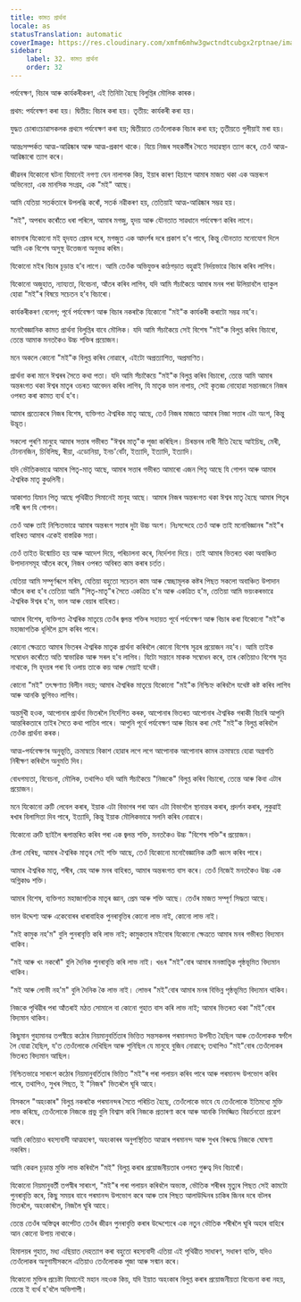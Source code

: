 ```yaml
---
title: কামত প্ৰাৰ্থনা
locale: as
statusTranslation: automatic
coverImage: https://res.cloudinary.com/xmfm6mhw3gwctndtcubgx2rptnae/image/upload/v1740468922/small_cover_tratado_de_psicologia_revolucionaria_a4c0dca4e0.webp
sidebar:
    label: 32. কামত প্ৰাৰ্থনা
    order: 32
---
```

পৰ্যবেক্ষণ, বিচাৰ আৰু কাৰ্যকৰীকৰণ, এই তিনিটা হৈছে বিলুপ্তিৰ মৌলিক কাৰক।

প্ৰথম: পৰ্যবেক্ষণ কৰা হয়। দ্বিতীয়: বিচাৰ কৰা হয়। তৃতীয়: কাৰ্যকৰী কৰা হয়।

যুদ্ধত চোৰাংচোৱাসকলক প্ৰথমে পৰ্যবেক্ষণ কৰা হয়; দ্বিতীয়তে তেওঁলোকক বিচাৰ কৰা হয়; তৃতীয়তে গুলীয়াই মৰা হয়।

আন্তঃসম্পৰ্কত আত্ম-আৱিষ্কাৰ আৰু আত্ম-প্ৰকাশ থাকে। যিয়ে নিজৰ সহকৰ্মীৰ সৈতে সহাৱস্থান ত্যাগ কৰে, তেওঁ আত্ম-আৱিষ্কাৰো ত্যাগ কৰে।

জীৱনৰ যিকোনো ঘটনা যিমানেই নগণ্য যেন নালাগক কিয়, ইয়াৰ কাৰণ হিচাপে আমাৰ মাজত থকা এক অন্তৰংগ অভিনেতা, এক মানসিক সংগ্ৰহ, এক "মই" আছে।

আমি যেতিয়া সতৰ্কতাৰে উপলব্ধি কৰোঁ, সতৰ্ক নৱীকৰণ হয়, তেতিয়াই আত্ম-আৱিষ্কাৰ সম্ভৱ হয়।

"মই", অপৰাধ কৰোঁতে ধৰা পৰিলে, আমাৰ মগজু, হৃদয় আৰু যৌনতাত সাৱধানে পৰ্যবেক্ষণ কৰিব লাগে।

কামনাৰ যিকোনো মই হৃদযত প্ৰেমৰ দৰে, মগজুত এক আদৰ্শৰ দৰে প্ৰকাশ হ’ব পাৰে, কিন্তু যৌনতাত মনোযোগ দিলে আমি এক বিশেষ অসুস্থ উত্তেজনা অনুভৱ কৰিম।

যিকোনো মইৰ বিচাৰ চূড়ান্ত হ’ব লাগে। আমি তেওঁক অভিযুক্তৰ কাঠগড়াত বহুৱাই নিৰ্দয়ভাৱে বিচাৰ কৰিব লাগিব।

যিকোনো অজুহাত, ন্যায্যতা, বিবেচনা, আঁতৰ কৰিব লাগিব, যদি আমি সঁচাকৈয়ে আমাৰ মনৰ পৰা উলিয়াবলৈ ব্যাকুল হোৱা "মই"ৰ বিষয়ে সচেতন হ’ব বিচাৰো।

কাৰ্যকৰীকৰণ বেলেগ; পূৰ্বে পৰ্যবেক্ষণ আৰু বিচাৰ নকৰাকৈ যিকোনো "মই"ক কাৰ্যকৰী কৰাটো সম্ভৱ নহ’ব।

মনোবৈজ্ঞানিক কামত প্ৰাৰ্থনা বিলুপ্তিৰ বাবে মৌলিক। যদি আমি সঁচাকৈয়ে সেই বিশেষ "মই"ক বিলুপ্ত কৰিব বিচাৰো, তেন্তে আমাক মনতকৈও উচ্চ শক্তিৰ প্ৰয়োজন।

মনে অকলে কোনো "মই"ক বিলুপ্ত কৰিব নোৱাৰে, এইটো অপ্ৰত্যাশিত, অপ্ৰমাণিত।

প্ৰাৰ্থনা কৰা মানে ঈশ্বৰৰ সৈতে কথা পতা। যদি আমি সঁচাকৈয়ে "মই"ক বিলুপ্ত কৰিব বিচাৰো, তেন্তে আমি আমাৰ অন্তৰংগত থকা ঈশ্বৰ মাতৃৰ ওচৰত আবেদন কৰিব লাগিব, যি মাতৃক ভাল নাপায়, সেই কৃতজ্ঞ নোহোৱা সন্তানজনে নিজৰ ওপৰত কৰা কামত ব্যৰ্থ হ’ব।

আমাৰ প্ৰত্যেকৰে নিজৰ বিশেষ, ব্যক্তিগত ঐশ্বৰিক মাতৃ আছে, তেওঁ নিজৰ মাজতে আমাৰ নিজা সত্তাৰ এটা অংশ, কিন্তু উদ্ভূত।

সকলো পুৰণি মানুহে আমাৰ সত্তাৰ গভীৰত "ঈশ্বৰ মাতৃ"ক পূজা কৰিছিল। চিৰন্তনৰ নাৰী নীতি হৈছে আইচিছ, মেৰী, টোনানজিন, চিবিলিছ, ৰীয়া, এডোনিয়া, ইনচ'বেৰ্টা, ইত্যাদি, ইত্যাদি, ইত্যাদি।

যদি ভৌতিকভাৱে আমাৰ পিতৃ-মাতৃ আছে, আমাৰ সত্তাৰ গভীৰত আমাৰো এজন পিতৃ আছে যি গোপন আৰু আমাৰ ঐশ্বৰিক মাতৃ কুণ্ডলিনী।

আকাশত যিমান পিতৃ আছে পৃথিৱীত সিমানেই মানুহ আছে। আমাৰ নিজৰ অন্তৰংগত থকা ঈশ্বৰ মাতৃ হৈছে আমাৰ পিতৃৰ নাৰী ৰূপ যি গোপন।

তেওঁ আৰু তাই নিশ্চিতভাৱে আমাৰ অন্তৰংগ সত্তাৰ দুটা উচ্চ অংশ। নিঃসন্দেহে তেওঁ আৰু তাই মনোবিজ্ঞানৰ "মই"ৰ বাহিৰত আমাৰ একেই বাস্তৱিক সত্তা।

তেওঁ তাইত উন্মোচিত হয় আৰু আদেশ দিয়ে, পৰিচালনা কৰে, নিৰ্দেশনা দিয়ে। তাই আমাৰ ভিতৰত থকা অবাঞ্চিত উপাদানসমূহ আঁতৰ কৰে, নিজৰ ওপৰত অবিৰত কাম কৰাৰ চৰ্তত।

যেতিয়া আমি সম্পূৰ্ণৰূপে মৰিম, যেতিয়া বহুতো সচেতন কাম আৰু স্বেচ্ছামূলক কষ্টৰ পিছত সকলো অবাঞ্চিত উপাদান আঁতৰ কৰা হ'ব তেতিয়া আমি "পিতৃ-মাতৃ"ৰ সৈতে একত্ৰিত হ'ম আৰু একত্ৰিত হ'ম, তেতিয়া আমি ভয়ংকৰভাৱে ঐশ্বৰিক ঈশ্বৰ হ'ম, ভাল আৰু বেয়াৰ বাহিৰত।

আমাৰ বিশেষ, ব্যক্তিগত ঐশ্বৰিক মাতৃয়ে তেওঁৰ জ্বলন্ত শক্তিৰ সহায়ত পূৰ্বে পৰ্যবেক্ষণ আৰু বিচাৰ কৰা যিকোনো "মই"ক মহাজাগতিক ধূলিলৈ হ্ৰাস কৰিব পাৰে।

কোনো ক্ষেত্ৰতে আমাৰ ভিতৰৰ ঐশ্বৰিক মাতৃক প্ৰাৰ্থনা কৰিবলৈ কোনো বিশেষ সূত্ৰৰ প্ৰয়োজন নহ'ব। আমি তাইক সম্বোধন কৰোঁতে অতি স্বাভাৱিক আৰু সৰল হ'ব লাগিব। যিটো সন্তানে মাকক সম্বোধন কৰে, তাৰ কেতিয়াও বিশেষ সূত্ৰ নাথাকে, সি হৃদয়ৰ পৰা যি ওলায় তাকে কয় আৰু সেয়াই যথেষ্ট।

কোনো "মই" তৎক্ষণাত বিলীন নহয়; আমাৰ ঐশ্বৰিক মাতৃয়ে যিকোনো "মই"ক নিশ্চিহ্ন কৰিবলৈ যথেষ্ট কষ্ট কৰিব লাগিব আৰু আনকি ভুগিবও লাগিব।

অন্তৰ্মুখী হওক, আপোনাৰ প্ৰাৰ্থনা ভিতৰলৈ নিৰ্দেশিত কৰক, আপোনাৰ ভিতৰত আপোনাৰ ঐশ্বৰিক গৰাকী বিচাৰি আপুনি আন্তৰিকতাৰে তাইৰ সৈতে কথা পাতিব পাৰে। আপুনি পূৰ্বে পৰ্যবেক্ষণ আৰু বিচাৰ কৰা সেই "মই"ক বিলুপ্ত কৰিবলৈ তেওঁক প্ৰাৰ্থনা কৰক।

আত্ম-পৰ্যবেক্ষণৰ অনুভূতি, ক্ৰমান্বয়ে বিকাশ হোৱাৰ লগে লগে আপোনাক আপোনাৰ কামৰ ক্ৰমান্বয়ে হোৱা অগ্ৰগতি নিৰীক্ষণ কৰিবলৈ অনুমতি দিব।

বোধগম্যতা, বিবেচনা, মৌলিক, তথাপিও যদি আমি সঁচাকৈয়ে "নিজকে" বিলুপ্ত কৰিব বিচাৰো, তেন্তে আৰু কিবা এটাৰ প্ৰয়োজন।

মনে যিকোনো ত্ৰুটি লেবেল কৰাৰ, ইয়াক এটা বিভাগৰ পৰা আন এটা বিভাগলৈ স্থানান্তৰ কৰাৰ, প্ৰদৰ্শন কৰাৰ, লুকুৱাই ৰখাৰ বিলাসিতা দিব পাৰে, ইত্যাদি, কিন্তু ইয়াক মৌলিকভাৱে সলনি কৰিব নোৱাৰে।

যিকোনো ত্ৰুটি ছাইলৈ ৰূপান্তৰিত কৰিব পৰা এক জ্বলন্ত শক্তি, মনতকৈও উচ্চ "বিশেষ শক্তি"ৰ প্ৰয়োজন।

ষ্টেলা মেৰিছ, আমাৰ ঐশ্বৰিক মাতৃৰ সেই শক্তি আছে, তেওঁ যিকোনো মনোবৈজ্ঞানিক ত্ৰুটি ধ্বংস কৰিব পাৰে।

আমাৰ ঐশ্বৰিক মাতৃ, শৰীৰ, স্নেহ আৰু মনৰ বাহিৰত, আমাৰ অন্তৰংগত বাস কৰে। তেওঁ নিজেই মনতকৈও উচ্চ এক অগ্নিকাণ্ড শক্তি।

আমাৰ বিশেষ, ব্যক্তিগত মহাজাগতিক মাতৃৰ জ্ঞান, প্ৰেম আৰু শক্তি আছে। তেওঁৰ মাজত সম্পূৰ্ণ সিদ্ধতা আছে।

ভাল উদ্দেশ্য আৰু একেবোৰৰ ধাৰাবাহিক পুনৰাবৃত্তিৰ কোনো লাভ নাই, কোনো লাভ নাই।

"মই কামুক নহ'ম" বুলি পুনৰাবৃত্তি কৰি লাভ নাই; কামুকতাৰ মইবোৰ যিকোনো ক্ষেত্ৰতে আমাৰ মনৰ গভীৰত বিদ্যমান থাকিব।

"মই আৰু খং নকৰোঁ" বুলি দৈনিক পুনৰাবৃত্তি কৰি লাভ নাই। খঙৰ "মই"বোৰ আমাৰ মনস্তাত্ত্বিক পৃষ্ঠভূমিত বিদ্যমান থাকিব।

"মই আৰু লোভী নহ'ম" বুলি দৈনিক কৈ লাভ নাই। লোভৰ "মই"বোৰ আমাৰ মনৰ বিভিন্ন পৃষ্ঠভূমিত বিদ্যমান থাকিব।

নিজকে পৃথিৱীৰ পৰা আঁতৰাই মঠত সোমালে বা কোনো গুহাত বাস কৰি লাভ নাই; আমাৰ ভিতৰত থকা "মই"বোৰ বিদ্যমান থাকিব।

কিছুমান গুহামানৱ তপস্বীয়ে কঠোৰ নিয়মানুবৰ্তিতাৰ ভিত্তিত সন্তসকলৰ পৰমানন্দত উপনীত হৈছিল আৰু তেওঁলোকক স্বৰ্গলৈ লৈ যোৱা হৈছিল, য'ত তেওঁলোকে দেখিছিল আৰু শুনিছিল যে মানুহে বুজিব নোৱাৰে; তথাপিও "মই"বোৰ তেওঁলোকৰ ভিতৰত বিদ্যমান আছিল।

নিশ্চিতভাৱে সাৰাংশ কঠোৰ নিয়মানুবৰ্তিতাৰ ভিত্তিত "মই"ৰ পৰা পলায়ন কৰিব পাৰে আৰু পৰমানন্দ উপভোগ কৰিব পাৰে, তথাপিও, সুখৰ পিছত, ই "নিজৰ" ভিতৰলৈ ঘূৰি আহে।

যিসকলে "অহংকাৰ" বিলুপ্ত নকৰাকৈ পৰমানন্দৰ সৈতে পৰিচিত হৈছে, তেওঁলোকে ভাবে যে তেওঁলোকে ইতিমধ্যে মুক্তি লাভ কৰিছে, তেওঁলোকে নিজকে প্ৰভু বুলি বিশ্বাস কৰি নিজকে প্ৰতাৰণা কৰে আৰু আনকি নিমজ্জিত বিৱৰ্তনতো প্ৰৱেশ কৰে।

আমি কেতিয়াও ৰহস্যবাদী আত্মহাৰণ, অহংকাৰৰ অনুপস্থিতিত আত্মাৰ পৰমানন্দ আৰু সুখৰ বিৰুদ্ধে নিজকে ঘোষণা নকৰিম।

আমি কেৱল চূড়ান্ত মুক্তি লাভ কৰিবলৈ "মই" বিলুপ্ত কৰাৰ প্ৰয়োজনীয়তাৰ ওপৰত গুৰুত্ব দিব বিচাৰোঁ।

যিকোনো নিয়মানুবৰ্তী তপস্বীৰ সাৰাংশ, "মই"ৰ পৰা পলায়ন কৰিবলৈ অভ্যস্ত, ভৌতিক শৰীৰৰ মৃত্যুৰ পিছত সেই কামটো পুনৰাবৃত্তি কৰে, কিছু সময়ৰ বাবে পৰমানন্দ উপভোগ কৰে আৰু তাৰ পিছত আলাউদ্দিনৰ চাকিৰ জিনৰ দৰে বটলৰ ভিতৰলৈ, অহংকাৰলৈ, নিজলৈ ঘূৰি আহে।

তেন্তে তেওঁৰ অস্তিত্বৰ কাৰ্পেটত তেওঁৰ জীৱন পুনৰাবৃত্তি কৰাৰ উদ্দেশ্যেৰে এক নতুন ভৌতিক শৰীৰলৈ ঘূৰি অহাৰ বাহিৰে আন কোনো উপায় নাথাকে।

হিমালয়ৰ গুহাত, মধ্য এছিয়াত দেহত্যাগ কৰা বহুতো ৰহস্যবাদী এতিয়া এই পৃথিৱীত সাধাৰণ, সধাৰণ ব্যক্তি, যদিও তেওঁলোকৰ অনুগামীসকলে এতিয়াও তেওঁলোকক পূজা আৰু সন্মান কৰে।

যিকোনো মুক্তিৰ প্ৰচেষ্টা যিমানেই মহান নহওক কিয়, যদি ইয়াত অহংকাৰ বিলুপ্ত কৰাৰ প্ৰয়োজনীয়তা বিবেচনা কৰা নহয়, তেন্তে ই ব্যৰ্থ হ'বলৈ অভিশাপী।
